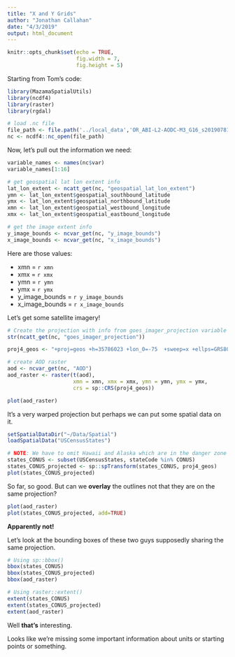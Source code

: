 ```yaml
---
title: "X and Y Grids"
author: "Jonathan Callahan"
date: "4/3/2019"
output: html_document
---
```


```r
knitr::opts_chunk$set(echo = TRUE,
                      fig.width = 7,
                      fig.height = 5)
```

Starting from Tom's code:

```r
library(MazamaSpatialUtils)
library(ncdf4)
library(raster)
library(rgdal)

# load .nc file
file_path <- file.path('../local_data','OR_ABI-L2-AODC-M3_G16_s20190781512186_e20190781514559_c20190781516459.nc')
nc <- ncdf4::nc_open(file_path)
```

Now, let's pull out the information we need:

```r
variable_names <- names(nc$var)
variable_names[1:16]

# get geospatial lat lon extent info
lat_lon_extent <- ncatt_get(nc, "geospatial_lat_lon_extent")
ymn <- lat_lon_extent$geospatial_southbound_latitude
ymx <- lat_lon_extent$geospatial_northbound_latitude
xmn <- lat_lon_extent$geospatial_westbound_longitude
xmx <- lat_lon_extent$geospatial_eastbound_longitude

# get the image extent info
y_image_bounds <- ncvar_get(nc, "y_image_bounds")
x_image_bounds <- ncvar_get(nc, "x_image_bounds")
```

Here are those values:

 * xmn = `r xmn`
 * xmx = `r xmx`
 * ymn = `r ymn`
 * ymx = `r ymx`
 * y_image_bounds = `r y_image_bounds`
 * x_image_bounds = `r x_image_bounds`
 
Let's get some satellite imagery!

```r
# Create the projection with info from goes_imager_projection variable
str(ncatt_get(nc, "goes_imager_projection"))

proj4_geos <- "+proj=geos +h=35786023 +lon_0=-75  +sweep=x +ellps=GRS80"

# create AOD raster
aod <- ncvar_get(nc, "AOD")
aod_raster <- raster(t(aod),
                     xmn = xmn, xmx = xmx, ymn = ymn, ymx = ymx,
                     crs = sp::CRS(proj4_geos))

plot(aod_raster)
```

It's a very warped projection but perhaps we can put some spatial data on it.

```r
setSpatialDataDir("~/Data/Spatial")
loadSpatialData("USCensusStates")

# NOTE: We have to omit Hawaii and Alaska which are in the danger zone of this projection
states_CONUS <- subset(USCensusStates, stateCode %in% CONUS)
states_CONUS_projected <- sp::spTransform(states_CONUS, proj4_geos)
plot(states_CONUS_projected)
```

So far, so good. But can we **overlay** the outlines not that they are on the
same projection?

```r
plot(aod_raster)
plot(states_CONUS_projected, add=TRUE)
```

**Apparently not!**

Let's look at the bounding boxes of these two guys supposedly sharing the same
projection.

```r
# Using sp::bbox()
bbox(states_CONUS)
bbox(states_CONUS_projected)
bbox(aod_raster)

# Using raster::extent()
extent(states_CONUS)
extent(states_CONUS_projected)
extent(aod_raster)
```

Well **that's** interesting.

Looks like we're missing some important information about units or starting
points or something.



